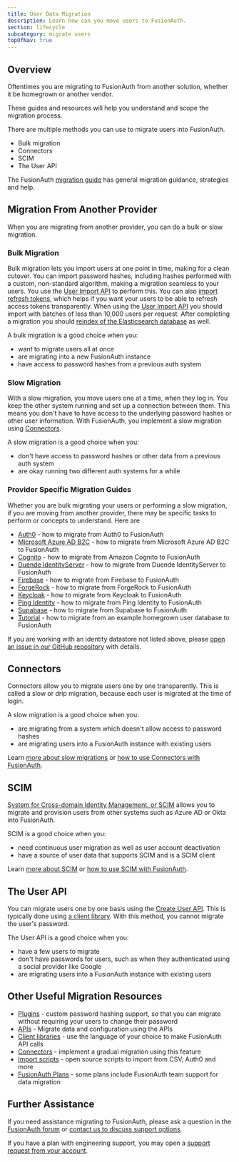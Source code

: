 ```yaml
---
title: User Data Migration
description: Learn how can you move users to FusionAuth.
section: lifecycle
subcategory: migrate users
topOfNav: true
---
```


## Overview

Oftentimes you are migrating to FusionAuth from another solution, whether it be homegrown or another vendor.

These guides and resources will help you understand and scope the migration process.

There are multiple methods you can use to migrate users into FusionAuth.

* Bulk migration
* Connectors
* SCIM
* The User API

The FusionAuth [migration guide](/docs/lifecycle/migrate-users/general-migration) has general migration guidance, strategies and help.

## Migration From Another Provider

When you are migrating from another provider, you can do a bulk or slow migration.

### Bulk Migration

Bulk migration lets you import users at one point in time, making for a clean cutover. You can import password hashes, including hashes performed with a custom, non-standard algorithm, making a migration seamless to your users. You use the [User Import API](/docs/apis/users#import-users) to perform this. You can also [import refresh tokens](/docs/apis/users#import-refresh-tokens), which helps if you want your users to be able to refresh access tokens transparently. When using the [User Import API](/docs/apis/users#import-users) you should import with batches of less than 10,000 users per request. After completing a migration you should [reindex of the Elasticsearch database](/docs/lifecycle/manage-users/search/search#reindexing-elasticsearch) as well. 

A bulk migration is a good choice when you:

* want to migrate users all at once
* are migrating into a new FusionAuth instance
* have access to password hashes from a previous auth system

### Slow Migration

With a slow migration, you move users one at a time, when they log in. You keep the other system running and set up a connection between them. This means you don't have to have access to the underlying password hashes or other user information. With FusionAuth, you implement a slow migration using [Connectors](/docs/lifecycle/migrate-users/connectors/).

A slow migration is a good choice when you:

* don't have access to password hashes or other data from a previous auth system
* are okay running two different auth systems for a while

### Provider Specific Migration Guides

Whether you are bulk migrating your users or performing a slow migration, if you are moving from another provider, there may be specific tasks to perform or concepts to understand. Here are 

* [Auth0](/docs/lifecycle/migrate-users/provider-specific/auth0) - how to migrate from Auth0 to FusionAuth
* [Microsoft Azure AD B2C](/docs/lifecycle/migrate-users/provider-specific/azureadb2c) - how to migrate from Microsoft Azure AD B2C to FusionAuth
* [Cognito](/docs/lifecycle/migrate-users/provider-specific/cognito) - how to migrate from Amazon Cognito to FusionAuth
* [Duende IdentityServer](/docs/lifecycle/migrate-users/provider-specific/duende) - how to migrate from Duende IdentityServer to FusionAuth
* [Firebase](/docs/lifecycle/migrate-users/provider-specific/firebase) - how to migrate from Firebase to FusionAuth
* [ForgeRock](/docs/lifecycle/migrate-users/provider-specific/forgerock) - how to migrate from ForgeRock to FusionAuth
* [Keycloak](/docs/lifecycle/migrate-users/provider-specific/keycloak) - how to migrate from Keycloak to FusionAuth
* [Ping Identity](/docs/lifecycle/migrate-users/provider-specific/pingone) - how to migrate from Ping Identity to FusionAuth
* [Supabase](/docs/lifecycle/migrate-users/provider-specific/supabase) - how to migrate from Supabase to FusionAuth
* [Tutorial](/docs/lifecycle/migrate-users/provider-specific/tutorial) - how to migrate from an example homegrown user database to FusionAuth

If you are working with an identity datastore not listed above, please [open an issue in our GitHub repository](https://github.com/FusionAuth/fusionauth-issues/issues/) with details.

## Connectors

<PremiumEditionBlurb />

Connectors allow you to migrate users one by one transparently. This is called a slow or drip migration, because each user is migrated at the time of login. 

A slow migration is a good choice when you:

* are migrating from a system which doesn't allow access to password hashes
* are migrating users into a FusionAuth instance with existing users

Learn [more about slow migrations](/articles/identity-basics/slow-migration) or [how to use Connectors with FusionAuth](/docs/lifecycle/migrate-users/connectors).

## SCIM

<EnterpriseEditionBlurb />

[System for Cross-domain Identity Management, or SCIM](/docs/lifecycle/migrate-users/scim/scim) allows you to migrate and provision users from other systems such as Azure AD or Okta into FusionAuth.

SCIM is a good choice when you:

* need continuous user migration as well as user account deactivation
* have a source of user data that supports SCIM and is a SCIM client

Learn [more about SCIM](/articles/identity-basics/what-is-scim) or [how to use SCIM with FusionAuth](/docs/lifecycle/migrate-users/scim/scim).

## The User API

You can migrate users one by one basis using the [Create User API](/docs/apis/users). This is typically done using [a client library](/docs/sdks/). With this method, you cannot migrate the user's password.

The User API is a good choice when you:

* have a few users to migrate
* don't have passwords for users, such as when they authenticated using a social provider like Google
* are migrating users into a FusionAuth instance with existing users

## Other Useful Migration Resources

* [Plugins](/docs/extend/code/password-hashes/) - custom password hashing support, so that you can migrate without requiring your users to change their password
* [APIs](/docs/apis/) - Migrate data and configuration using the APIs
* [Client libraries](/docs/sdks/) - use the language of your choice to make FusionAuth API calls
* [Connectors](/docs/lifecycle/migrate-users/connectors/) - implement a gradual migration using this feature
* [Import scripts](https://github.com/FusionAuth/fusionauth-import-scripts) - open source scripts to import from CSV, Auth0 and more
* [FusionAuth Plans](/pricing) - some plans include FusionAuth team support for data migration

## Further Assistance

If you need assistance migrating to FusionAuth, please ask a question in the <a href="/community/forum/" target="_blank">FusionAuth forum</a> or <a href="/contact" target="_blank">contact us to discuss support options</a>.

If you have a plan with engineering support, you may open a <a href="https://account.fusionauth.io/account/support/" target="_blank">support request from your account</a>.

